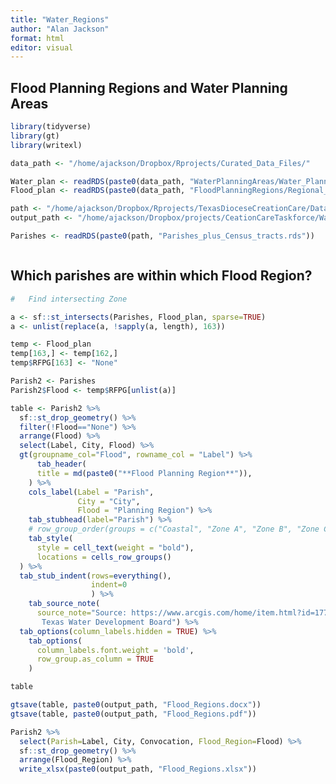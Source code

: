 ```yaml
---
title: "Water_Regions"
author: "Alan Jackson"
format: html
editor: visual
---
```


## Flood Planning Regions and Water Planning Areas

```r

library(tidyverse)
library(gt)
library(writexl)

data_path <- "/home/ajackson/Dropbox/Rprojects/Curated_Data_Files/"

Water_plan <- readRDS(paste0(data_path, "WaterPlanningAreas/Water_Planning_Areas.Rds"))
Flood_plan <- readRDS(paste0(data_path, "FloodPlanningRegions/Regional_Flood_Planning_Groups.Rds"))

path <- "/home/ajackson/Dropbox/Rprojects/TexasDioceseCreationCare/Data/"
output_path <- "/home/ajackson/Dropbox/projects/CeationCareTaskforce/Water_Planning/"

Parishes <- readRDS(paste0(path, "Parishes_plus_Census_tracts.rds"))



```


## Which parishes are within which Flood Region?

```r

#   Find intersecting Zone

a <- sf::st_intersects(Parishes, Flood_plan, sparse=TRUE)
a <- unlist(replace(a, !sapply(a, length), 163))

temp <- Flood_plan
temp[163,] <- temp[162,]
temp$RFPG[163] <- "None"

Parish2 <- Parishes
Parish2$Flood <- temp$RFPG[unlist(a)]

table <- Parish2 %>% 
  sf::st_drop_geometry() %>% 
  filter(!Flood=="None") %>% 
  arrange(Flood) %>% 
  select(Label, City, Flood) %>% 
  gt(groupname_col="Flood", rowname_col = "Label") %>% 
      tab_header(
      title = md(paste0("**Flood Planning Region**")),
    ) %>% 
    cols_label(Label = "Parish",
               City = "City",
               Flood = "Planning Region") %>%
    tab_stubhead(label="Parish") %>% 
    # row_group_order(groups = c("Coastal", "Zone A", "Zone B", "Zone C")) %>%
    tab_style(
      style = cell_text(weight = "bold"),
      locations = cells_row_groups()
  ) %>%
  tab_stub_indent(rows=everything(),
                  indent=0
                  ) %>% 
    tab_source_note(
      source_note="Source: https://www.arcgis.com/home/item.html?id=177ba83b8e1a405692ba8886110df08f,
       Texas Water Development Board") %>% 
  tab_options(column_labels.hidden = TRUE) %>% 
    tab_options(
      column_labels.font.weight = 'bold',
      row_group.as_column = TRUE
    )

table

gtsave(table, paste0(output_path, "Flood_Regions.docx"))
gtsave(table, paste0(output_path, "Flood_Regions.pdf"))

Parish2 %>% 
  select(Parish=Label, City, Convocation, Flood_Region=Flood) %>% 
  sf::st_drop_geometry() %>% 
  arrange(Flood_Region) %>% 
  write_xlsx(paste0(output_path, "Flood_Regions.xlsx"))

```


